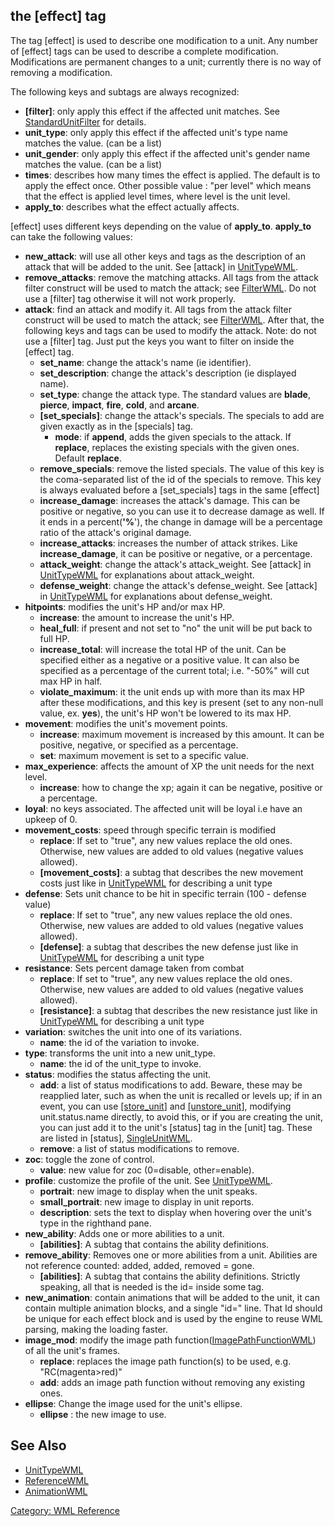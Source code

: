 {{WML Tags}}
== the [effect] tag ==

The tag [effect] is used to describe one modification to a unit. Any number of [effect] tags can be used to describe a complete modification. Modifications are permanent changes to a unit; currently there is no way of removing a modification.

The following keys and subtags are always recognized:
* '''[filter]''': only apply this effect if the affected unit matches. See [[StandardUnitFilter]] for details.
* '''unit_type''': only apply this effect if the affected unit's type name matches the value. (can be a list)
* '''unit_gender''': only apply this effect if the affected unit's gender name matches the value. (can be a list)
* '''times''': describes how many times the effect is applied. The default is to apply the effect once. Other possible value : "per level" which means that the effect is applied level times, where level is the unit level.
* '''apply_to''': describes what the effect actually affects.
[effect] uses different keys depending on the value of '''apply_to'''.  '''apply_to''' can take the following values:
* '''new_attack''': will use all other keys and tags as the description of an attack that will be added to the unit. See [attack] in [[UnitTypeWML]].
* '''remove_attacks''': remove the matching attacks. All tags from the attack filter construct will be used to match the attack; see [[FilterWML]]. Do not use a [filter] tag otherwise it will not work properly.
* '''attack''': find an attack and modify it.  All tags from the attack filter construct will be used to match the attack; see [[FilterWML]].  After that, the following keys and tags can be used to modify the attack.  Note: do not use a [filter] tag.  Just put the keys you want to filter on inside the [effect] tag.
** '''set_name''': change the attack's name (ie identifier).
** '''set_description''': change the attack's description (ie displayed name). 
** '''set_type''': change the attack type. The standard values are '''blade''', '''pierce''', '''impact''', '''fire''', '''cold''', and '''arcane'''.
** '''[set_specials]''': change the attack's specials. The specials to add are given exactly as in the [specials] tag.
*** '''mode''': if '''append''', adds the given specials to the attack. If '''replace''', replaces the existing specials with the given ones. Default '''replace'''.
** '''remove_specials''': remove the listed specials. The value of this key is the coma-separated list of the id of the specials to remove. This key is always evaluated before a [set_specials] tags in the same [effect]
** '''increase_damage''': increases the attack's damage.  This can be positive or negative, so you can use it to decrease damage as well.  If it ends in a percent(''''%''''), the change in damage will be a percentage ratio of the attack's original damage.
** '''increase_attacks''': increases the number of attack strikes. Like '''increase_damage''', it can be positive or negative, or a percentage.
** '''attack_weight''': change the attack's attack_weight. See [attack] in [[UnitTypeWML]] for explanations about attack_weight.
** '''defense_weight''': change the attack's defense_weight. See [attack] in [[UnitTypeWML]] for explanations about defense_weight.
* '''hitpoints''': modifies the unit's HP and/or max HP.
** '''increase''': the amount to increase the unit's HP.
** '''heal_full''': if present  and not set to "no" the unit will be put back to full HP.
** '''increase_total''': will increase the total HP of the unit.  Can be specified either as a negative or a positive value.  It can also be specified as a percentage of the current total; i.e. "-50%" will cut max HP in half.
** '''violate_maximum''': it the unit ends up with more than its max HP after these modifications, and this key is present (set to any non-null value, ex. '''yes'''), the unit's HP won't be lowered to its max HP.
* '''movement''': modifies the unit's movement points.
** '''increase''': maximum movement is increased by this amount. It can be positive, negative, or specified as a percentage.
** '''set''': maximum movement is set to a specific value.
* '''max_experience''': affects the amount of XP the unit needs for the next level.
** '''increase''': how to change the xp; again it can be negative, positive or a percentage.
* '''loyal''': no keys associated. The affected unit will be loyal i.e have an upkeep of 0.
* '''movement_costs''': speed through specific terrain is modified
** '''replace''': If set to "true", any new values replace the old ones. Otherwise, new values are added to old values (negative values allowed).
** '''[movement_costs]''': a subtag that describes the new movement costs just like in [[UnitTypeWML]] for describing a unit type
* '''defense''': Sets unit chance to be hit in specific terrain (100 - defense value)
** '''replace''': If set to "true", any new values replace the old ones. Otherwise, new values are added to old values (negative values allowed).
** '''[defense]''': a subtag that describes the new defense just like in [[UnitTypeWML]] for describing a unit type
* '''resistance''': Sets percent damage taken from combat
** '''replace''': If set to "true", any new values replace the old ones. Otherwise, new values are added to old values (negative values allowed).
** '''[resistance]''': a subtag that describes the new resistance just like in [[UnitTypeWML]] for describing a unit type
* '''variation''': switches the unit into one of its variations.
** '''name''': the id of the variation to invoke.
* '''type''': transforms the unit into a new unit_type.
** '''name''': the id of the unit_type to invoke.
* '''status''': modifies the status affecting the unit.
** '''add''': a list of status modifications to add. Beware, these may be reapplied later, such as when the unit is recalled or levels up; if in an event, you can use [[InternalActionsWML|[store_unit]]] and [[DirectActionsWML|[unstore_unit]]], modifying unit.status.name directly, to avoid this, or if you are creating the unit, you can just add it to the unit's [status] tag in the [unit] tag.  These are listed in [status], [[SingleUnitWML]].
** '''remove''': a list of status modifications to remove.
* '''zoc''': toggle the zone of control.
** '''value''': new value for zoc (0=disable, other=enable).
* '''profile''': customize the profile of the unit. See [[UnitTypeWML]].
** '''portrait''': new image to display when the unit speaks.
** '''small_portrait''': new image to display in unit reports.
** '''description''': sets the text to display when hovering over the unit's type in the righthand pane.
* '''new_ability''': Adds one or more abilities to a unit.
** '''[abilities]''': A subtag that contains the ability definitions.
* '''remove_ability''': Removes one or more abilities from a unit. Abilities are not reference counted: added, added, removed = gone.
** '''[abilities]''': A subtag that contains the ability definitions. Strictly speaking, all that is needed is the id= inside some tag.
* '''new_animation''': contain animations that will be added to the unit, it can contain multiple animation blocks, and a single "id=" line. That Id should be unique for each effect block and is used by the engine to reuse WML parsing, making the loading faster.
* '''image_mod''': modify the image path function([[ImagePathFunctionWML]]) of all the unit's frames.
** '''replace''': replaces the image path function(s) to be used, e.g. "RC(magenta>red)"
** '''add''': adds an image path function without removing any existing ones.
* '''ellipse''': Change the image used for the unit's ellipse.
**'''ellipse''' : the new image to use.

== See Also ==

* [[UnitTypeWML]]
* [[ReferenceWML]]
* [[AnimationWML]]


[[Category: WML Reference]]

